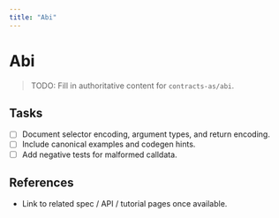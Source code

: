 ```yaml
---
title: "Abi"
---
```


# Abi

> TODO: Fill in authoritative content for `contracts-as/abi`.

## Tasks
- [ ] Document selector encoding, argument types, and return encoding.
- [ ] Include canonical examples and codegen hints.
- [ ] Add negative tests for malformed calldata.

## References
- Link to related spec / API / tutorial pages once available.
